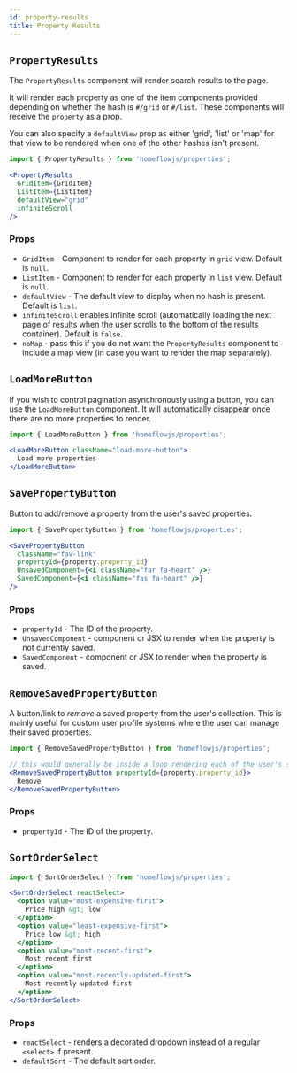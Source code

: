 ```yaml
---
id: property-results
title: Property Results
---
```


## `PropertyResults`

The `PropertyResults` component will render search results to the page.

It will render each property as one of the item components provided depending on whether the hash is `#/grid` or `#/list`. These components will receive the `property` as a prop.

You can also specify a `defaultView` prop as either 'grid', 'list' or 'map' for that view to be rendered when one of the other hashes isn't present.

```jsx
import { PropertyResults } from 'homeflowjs/properties';

<PropertyResults
  GridItem={GridItem}
  ListItem={ListItem}
  defaultView="grid"
  infiniteScroll
/>
```

### Props

- `GridItem` - Component to render for each property in `grid` view. Default is `null`.
- `ListItem` - Component to render for each property in `list` view. Default is `null`.
- `defaultView` - The default view to display when no hash is present. Default is `list`.
- `infiniteScroll` enables infinite scroll (automatically loading the next page of results when the user scrolls to the bottom of the results container). Default is `false`.
- `noMap` - pass this if you do not want the `PropertyResults` component to include a map view (in case you want to render the map separately).

## `LoadMoreButton`

If you wish to control pagination asynchronously using a button, you can use the `LoadMoreButton` component. It will automatically disappear once there are no more properties to render.

```jsx
import { LoadMoreButton } from 'homeflowjs/properties';

<LoadMoreButton className="load-more-button">
  Load more properties
</LoadMoreButton>
```

## `SavePropertyButton`

Button to add/remove a property from the user's saved properties.

```jsx
import { SavePropertyButton } from 'homeflowjs/properties';

<SavePropertyButton
  className="fav-link"
  propertyId={property.property_id}
  UnsavedComponent={<i className="far fa-heart" />}
  SavedComponent={<i className="fas fa-heart" />}
/>
```

### Props

- `propertyId` - The ID of the property.
- `UnsavedComponent` - component or JSX to render when the property is not currently saved.
- `SavedComponent` - component or JSX to render when the property is saved.

## `RemoveSavedPropertyButton`

A button/link to _remove_ a saved property from the user's collection. This is mainly useful for custom user profile systems where the user can manage their saved properties.

```jsx
import { RemoveSavedPropertyButton } from 'homeflowjs/properties';

// this would generally be inside a loop rendering each of the user's saved properties
<RemoveSavedPropertyButton propertyId={property.property_id}>
  Remove
</RemoveSavedPropertyButton>
```

### Props

- `propertyId` - The ID of the property.

## `SortOrderSelect`

```jsx
import { SortOrderSelect } from 'homeflowjs/properties';

<SortOrderSelect reactSelect>
  <option value="most-expensive-first">
    Price high &gt; low
  </option>
  <option value="least-expensive-first">
    Price low &gt; high
  </option>
  <option value="most-recent-first">
    Most recent first
  </option>
  <option value="most-recently-updated-first">
    Most recently updated first
  </option>
</SortOrderSelect>
```

### Props

- `reactSelect` - renders a decorated dropdown instead of a regular `<select>` if present.
- `defaultSort` - The default sort order.
